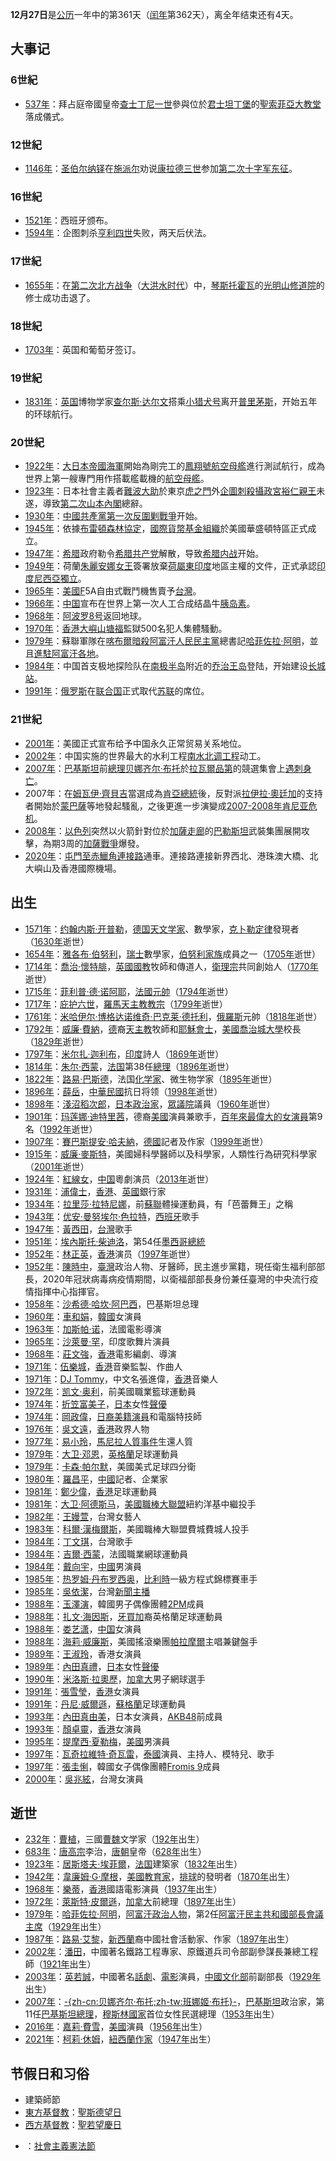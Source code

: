 {{noteTA
|1=zh-hans:贝娜齐尔·布托;zh-hk:貝娜齊爾·布托;zh-tw:班娜姬·布托;
|2=zh-hans:开普勒; zh-hant:克卜勒;
|3=zh-hans:玛莲娜·迪特里茜; zh-hant:瑪琳·黛德麗;
}}
{{DayInMonth|12}}

'''12月27日'''是[[公历|公历]]一年中的第361天（[[闰年|闰年]]第362天），离全年结束还有4天。

== 大事记 ==
=== 6世紀 ===
* [[537年|537年]]：拜占庭帝國皇帝[[查士丁尼一世|查士丁尼一世]]參與位於[[君士坦丁堡|君士坦丁堡]]的[[聖索菲亞大教堂|聖索菲亞大教堂]]落成儀式。

=== 12世紀 ===
* [[1146年|1146年]]：[[圣伯尔纳铎|圣伯尔纳铎]]在[[施派尔|施派尔]]劝说[[康拉德三世_(德意志)|康拉德三世]]参加[[第二次十字军东征|第二次十字军东征]]。

=== 16世紀 ===
* [[1521年|1521年]]：西班牙颁布{{link-en|布尔戈斯法|Laws of Burgos}}。
* [[1594年|1594年]]：{{link-fr|吉恩·查特爾|Jean Châtel}}企图刺杀[[亨利四世_(法兰西)|亨利四世]]失败，两天后伏法。

=== 17世紀 ===
* [[1655年|1655年]]：在[[第二次北方战争|第二次北方战争]]（[[大洪水时代|大洪水时代]]）中，[[琴斯托霍瓦|琴斯托霍瓦]]的[[光明山修道院|光明山修道院]]的修士成功击退了{{link-en|一个月的围攻|Siege of Jasna Góra}}。

=== 18世紀 ===
* [[1703年|1703年]]：英国和葡萄牙签订{{link-en|梅休因条约|Methuen Treaty}}。

=== 19世紀 ===
* [[1831年|1831年]]：[[英国|英国]]博物学家[[查尔斯·达尔文|查尔斯·达尔文]]搭乘[[小猎犬号|小猎犬号]]离开[[普里茅斯|普里茅斯]]，开始五年的环球航行。

=== 20世紀 ===
* [[1922年|1922年]]：[[大日本帝國海軍|大日本帝國海軍]]開始為剛完工的[[鳳翔號航空母艦|鳳翔號航空母艦]]進行測試航行，成為世界上第一艘專門用作搭載艦載機的[[航空母艦|航空母艦]]。
* [[1923年|1923年]]：日本社會主義者[[難波大助|難波大助]]於東京[[虎之門|虎之門]]外[[虎之門事件|企圖刺殺]][[昭和天皇|攝政宮裕仁親王]]未遂，導致[[第二次山本內閣|第二次山本內閣]]總辭。
* [[1930年|1930年]]：[[中國共產黨第一次反圍剿戰爭|中國共產黨第一次反圍剿戰爭]]开始。
* [[1945年|1945年]]：依據[[布雷頓森林協定|布雷頓森林協定]]，[[國際貨幣基金組織|國際貨幣基金組織]]於美國華盛頓特區正式成立。
* [[1947年|1947年]]：[[希腊|希腊]]政府勒令[[希腊共产党|希腊共产党]]解散，导致[[希腊内战|希腊内战]]开始。
* [[1949年|1949年]]：荷蘭[[朱麗安娜女王|朱麗安娜女王]]簽署放棄[[荷屬東印度|荷屬東印度]]地區主權的文件，正式承認[[印度尼西亞|印度尼西亞]][[印度尼西亞獨立革命|獨立]]。
* [[1965年|1965年]]：[[美國|美國]]F5A自由式戰鬥機售賣予[[台灣|台灣]]。
* [[1966年|1966年]]：[[中国|中国]]宣布在世界上第一次人工合成结晶牛[[胰岛素|胰岛素]]。
* [[1968年|1968年]]：[[阿波罗8号|阿波罗8号]]返回地球。
* [[1970年|1970年]]：[[香港|香港]][[大嶼山|大嶼山]][[塘福|塘福]]監獄500名犯人集體騷動。
* [[1979年|1979年]]：蘇聯軍隊在[[喀布爾|喀布爾]][[333風暴行動|暗殺]][[阿富汗人民民主黨|阿富汗人民民主黨]]總書記[[哈菲佐拉·阿明|哈菲佐拉·阿明]]，並且[[蘇阿戰爭|進駐阿富汗各地]]。
* [[1984年|1984年]]：中国首支极地探险队在[[南极半岛|南极半岛]]附近的[[乔治王岛|乔治王岛]]登陆，开始建设[[长城站|长城站]]。
* [[1991年|1991年]]：[[俄罗斯|俄罗斯]]在[[联合国|联合国]]正式取代[[苏联|苏联]]的席位。

=== 21世紀 ===
* [[2001年|2001年]]：美國正式宣布给予中国永久正常贸易关系地位。
* [[2002年|2002年]]：中国实施的世界最大的水利工程[[南水北调工程|南水北调工程]]动工。
* [[2007年|2007年]]：[[巴基斯坦|巴基斯坦]]前[[巴基斯坦總理|總理]][[貝娜齊爾·布托|贝娜齐尔·布托]]於[[拉瓦爾品第|拉瓦爾品第]]的競選集會上[[貝娜齊爾·布托遇刺事件|遇刺身亡]]。
* 2007年：在[[姆瓦伊·齊貝吉|姆瓦伊·齊貝吉]]當選成為[[肯亞總統|肯亞總統]]後，反對派[[拉伊拉·奧廷加|拉伊拉·奧廷加]]的支持者開始於[[蒙巴薩|蒙巴薩]]等地發起騷亂，之後更進一步演變成[[2007-2008年肯尼亚危机|2007-2008年肯尼亚危机]]。
* [[2008年|2008年]]：[[以色列|以色列]]突然以火箭針對位於[[加薩走廊|加薩走廊]]的[[巴勒斯坦|巴勒斯坦]]武裝集團展開攻擊，為期3周的[[2008年加沙戰爭|加薩戰爭]]爆發。
* [[2020年|2020年]]：[[屯門至赤鱲角連接路|屯門至赤鱲角連接路]]通車。連接路連接新界西北、港珠澳大橋、北大嶼山及香港國際機場。

== 出生 ==
* [[1571年|1571年]]：[[约翰内斯·开普勒|约翰内斯·开普勒]]，[[德国|德国]][[天文学家|天文学家]]、數學家，[[克卜勒定律|克卜勒定律]]發現者（[[1630年|1630年]]逝世）
* [[1654年|1654年]]：[[雅各布·伯努利|雅各布·伯努利]]，[[瑞士|瑞士]]數學家，[[伯努利家族|伯努利家族]]成員之一（[[1705年|1705年]]逝世）
* [[1714年|1714年]]：[[喬治·懷特腓|喬治·懷特腓]]，[[英國國教|英國國教]]牧師和傳道人，[[衛理宗|衛理宗]]共同創始人（[[1770年|1770年]]逝世）
* [[1715年|1715年]]：[[菲利普·德·诺阿耶|菲利普·德·诺阿耶]]，[[法國元帥|法國元帥]]（[[1794年|1794年]]逝世）
* [[1717年|1717年]]：[[庇护六世|庇护六世]]，[[羅馬天主教|羅馬天主教]][[教宗|教宗]]（[[1799年|1799年]]逝世）
* [[1761年|1761年]]：[[米哈伊尔·博格达诺维奇·巴克莱·德托利|米哈伊尔·博格达诺维奇·巴克莱·德托利]]，[[俄羅斯|俄羅斯]]元帥（[[1818年|1818年]]逝世）
* [[1792年|1792年]]：[[威廉·費納|威廉·費納]]，[[德|德]]裔[[天主教|天主教]]牧師和[[耶穌會士|耶穌會士]]，[[美國|美國]][[喬治城大學|喬治城大學]]校長（[[1829年|1829年]]逝世）
* [[1797年|1797年]]：[[米尔扎·迦利布|米尔扎·迦利布]]，[[印度|印度]]詩人（[[1869年|1869年]]逝世）
* [[1814年|1814年]]：[[朱尔·西蒙|朱尔·西蒙]]，[[法国|法国]]第38任[[法國總理|總理]]（[[1896年|1896年]]逝世）
* [[1822年|1822年]]：[[路易·巴斯德|路易·巴斯德]]，法国[[化学家|化学家]]、微生物学家（[[1895年|1895年]]逝世）
* [[1896年|1896年]]：[[薛岳|薛岳]]，[[中華民國|中華民國]]抗日将领（[[1998年|1998年]]逝世）
* [[1898年|1898年]]：[[淺沼稻次郎|淺沼稻次郎]]，[[日本|日本]][[政治家|政治家]]，[[日本眾議院|眾議院]]議員（[[1960年|1960年]]逝世）
* [[1901年|1901年]]：[[玛莲娜·迪特里茜|玛莲娜·迪特里茜]]，德裔[[美國|美國]]演員兼歌手，[[AFI百年百大明星|百年來最偉大的女演員]]第9名（[[1992年|1992年]]逝世）
* [[1907年|1907年]]：[[賽巴斯提安·哈夫納|賽巴斯提安·哈夫納]]，[[德國|德國]]記者及作家（[[1999年|1999年]]逝世）
* [[1915年|1915年]]：[[威廉·麥斯特|威廉·麥斯特]]，美國婦科學醫師以及科學家，人類性行為研究科學家（[[2001年|2001年]]逝世）
* [[1924年|1924年]]：[[紅線女|紅線女]]，[[中国|中国]]粵劇演员（[[2013年|2013年]]逝世）
* [[1931年|1931年]]：[[浦偉士|浦偉士]]，[[香港|香港]]、[[英國|英國]]銀行家
* [[1934年|1934年]]：[[拉里莎·拉特尼娜|拉里莎·拉特尼娜]]，前[[蘇聯|蘇聯]]體操運動員，有「芭蕾舞王」之稱
* [[1943年|1943年]]：[[优安·曼努埃尔·色拉特|优安·曼努埃尔·色拉特]]，[[西班牙|西班牙]]歌手
* [[1947年|1947年]]：[[黃西田|黃西田]]，[[台灣|台灣]]歌手
* [[1951年|1951年]]：[[埃內斯托·柴迪洛|埃內斯托·柴迪洛]]，第54任[[墨西哥總統|墨西哥總統]]
* [[1952年|1952年]]：[[林正英|林正英]]，[[香港|香港]]演员（[[1997年|1997年]]逝世）
* [[1952年|1952年]]：[[陳時中|陳時中]]，[[臺灣|臺灣]]政治人物、牙醫師，民主進步黨籍，現任衛生福利部部長，2020年冠狀病毒病疫情期間，以衛福部部長身份兼任臺灣的中央流行疫情指揮中心指揮官。
* [[1958年|1958年]]：[[沙希德·哈坎·阿巴西|沙希德·哈坎·阿巴西]]，巴基斯坦总理
* [[1960年|1960年]]：[[車和娟|車和娟]]，[[韓國|韓國]]女演員
* [[1963年|1963年]]：[[加斯帕·诺|加斯帕·诺]]，法國電影導演
* [[1965年|1965年]]：[[沙萊曼·罕|沙萊曼·罕]]，印度歌舞片演員
* [[1968年|1968年]]：[[莊文強|莊文強]]，[[香港|香港]]電影編劇、導演
* [[1971年|1971年]]：[[伍樂城|伍樂城]]，[[香港|香港]]音樂監製、作曲人
* [[1971年|1971年]]：[[DJ_Tommy|DJ Tommy]]，中文名張進偉，[[香港|香港]]音樂人
* [[1972年|1972年]]：[[凯文·奥利|凯文·奥利]]，前美國職業籃球運動員
* [[1974年|1974年]]：[[折笠富美子|折笠富美子]]，[[日本|日本]]女性[[日本配音員|聲優]]
* [[1974年|1974年]]：[[岡政偉|岡政偉]]，[[亞裔美國人|日裔美籍]][[演員|演員]]和電腦特技師
* [[1976年|1976年]]：[[吳文遠|吳文遠]]，[[香港|香港]]政界人物
* [[1977年|1977年]]：[[易小玲|易小玲]]，[[馬尼拉人質事件|馬尼拉人質事件]]生還人質
* [[1979年|1979年]]：[[大卫·邓恩|大卫·邓恩]]，[[英格蘭|英格蘭]]足球運動員
* [[1979年|1979年]]：[[卡森·帕尔默|卡森·帕尔默]]，美國美式足球四分衛
* [[1980年|1980年]]：[[羅昌平|羅昌平]]，[[中國|中國]]記者、企業家
* [[1981年|1981年]]：[[鄭少偉|鄭少偉]]，[[香港|香港]]足球運動員
* [[1981年|1981年]]：[[大卫·阿德斯马|大卫·阿德斯马]]，[[美國職棒大聯盟|美國職棒大聯盟]]紐約洋基中繼投手
* [[1982年|1982年]]：[[王嫚萱|王嫚萱]]，台灣女藝人
* [[1983年|1983年]]：[[科爾·漢梅爾斯|科爾·漢梅爾斯]]，美國職棒大聯盟費城費城人投手
* [[1984年|1984年]]：[[丁文琪|丁文琪]]，台灣歌手
* [[1984年|1984年]]：[[吉爾·西蒙|吉爾·西蒙]]，法國職業網球運動員
* [[1984年|1984年]]：[[戴向宇|戴向宇]]，[[中國|中國]]男演員
* [[1985年|1985年]]：[[热罗姆·丹布罗西奥|热罗姆·丹布罗西奥]]，[[比利時|比利時]]一級方程式錦標賽車手
* [[1985年|1985年]]：[[吳依潔|吳依潔]]，台灣[[新聞主播|新聞主播]]
* [[1988年|1988年]]：[[玉澤演|玉澤演]]，韓國男子偶像團體[[2PM|2PM]]成員
* [[1988年|1988年]]：[[扎文·海因斯|扎文·海因斯]]，[[牙買加|牙買加]]裔英格蘭足球運動員
* [[1988年|1988年]]：[[娄艺潇|娄艺潇]]，[[中国|中国]]女演員
* [[1988年|1988年]]：[[海莉·威廉斯|海莉·威廉斯]]，美國搖滾樂團[[帕拉摩爾|帕拉摩爾]]主唱兼鍵盤手
* [[1989年|1989年]]：[[王淑玲|王淑玲]]，香港女演員
* [[1989年|1989年]]：[[內田真禮|內田真禮]]，[[日本|日本]]女性[[聲優|聲優]]
* [[1990年|1990年]]：[[米洛斯·拉奧歷|米洛斯·拉奧歷]]，[[加拿大|加拿大]]男子網球選手
* [[1991年|1991年]]：[[張雪瑩|張雪瑩]]，[[香港|香港]]女演員
* [[1991年|1991年]]：[[丹尼·威爾遜|丹尼·威爾遜]]，[[蘇格蘭|蘇格蘭]]足球運動員
* [[1993年|1993年]]：[[內田真由美|內田真由美]]，日本女演員，[[AKB48|AKB48]]前成員
* [[1993年|1993年]]：[[顏卓靈|顏卓靈]]，[[香港|香港]]女演員
* [[1995年|1995年]]：[[提摩西·夏勒梅|提摩西·夏勒梅]]，[[美國|美國]]男演員
* [[1997年|1997年]]：[[瓦奇拉維特·奇瓦雷|瓦奇拉維特·奇瓦雷]]，[[泰國|泰國]]演員、主持人、模特兒、歌手
* [[1997年|1997年]]：[[張圭悧|張圭悧]]，韓國女子偶像團體[[Fromis_9|Fromis 9]]成員
* [[2000年|2000年]]：[[吳兆絃|吳兆絃]]，台灣女演員

== 逝世 ==
* [[232年|232年]]：[[曹植|曹植]]，三國[[曹魏|曹魏]]文学家（[[192年|192年]]出生）
* [[683年|683年]]：[[唐高宗|唐高宗]]李治，[[唐朝|唐朝]]皇帝（[[628年|628年]]出生）
* [[1923年|1923年]]：[[居斯塔夫·埃菲爾|居斯塔夫·埃菲爾]]，[[法国|法国]]建築家（[[1832年|1832年]]出生）
* [[1942年|1942年]]：[[韋廉姆·G·摩根|韋廉姆·G·摩根]]，[[美國|美國]][[教育家|教育家]]，[[排球|排球]]的發明者（[[1870年|1870年]]出生）
* [[1968年|1968年]]：[[樂蒂|樂蒂]]，[[香港|香港]]國語電影演員（[[1937年|1937年]]出生）
* [[1972年|1972年]]：[[萊斯特·皮爾遜|萊斯特·皮爾遜]]，[[加拿大|加拿大]]前總理（[[1897年|1897年]]出生）
* [[1979年|1979年]]：[[哈菲佐拉·阿明|哈菲佐拉·阿明]]，[[阿富汗|阿富汗]][[政治人物|政治人物]]，第2任[[阿富汗總理|阿富汗民主共和國部長會議主席]]（[[1929年|1929年]]出生）
* [[1987年|1987年]]：[[路易·艾黎|路易·艾黎]]，[[新西蘭|新西蘭]]裔中國社會活動家、作家（[[1897年|1897年]]出生）
* [[2002年|2002年]]：[[潘田|潘田]]，中國著名鐵路工程專家、原鐵道兵司令部副參謀長兼總工程師（[[1921年|1921年]]出生）
* [[2003年|2003年]]：[[英若誠|英若誠]]，中國著名[[话剧|話劇]]、[[电影|電影]]演員，[[中华人民共和国文化部|中國文化部]]前副部長（[[1929年|1929年]]出生）
* [[2007年|2007年]]：[[贝娜齐尔·布托|-{zh-cn:贝娜齐尔·布托;zh-tw:班娜姬·布托}-]]，[[巴基斯坦|巴基斯坦]]政治家，第11任[[巴基斯坦總理|巴基斯坦總理]]，[[穆斯林世界|穆斯林國家]]首位女性民選總理（[[1953年|1953年]]出生）
* [[2016年|2016年]]：[[嘉莉·費雪|嘉莉·費雪]]，[[美國|美國]]演員（[[1956年|1956年]]出生）
* [[2021年|2021年]]：[[柯莉·休姆|柯莉·休姆]]，[[紐西蘭|紐西蘭]][[作家|作家]]（[[1947年|1947年]]出生）

== 节假日和习俗 ==
{{commonscat|27 December}}
* 建築師節
* [[東方基督教|東方基督教]]：[[聖斯德望日|聖斯德望日]]
* [[西方基督教|西方基督教]]：[[約翰_(使徒)|聖若望]][[羅馬天主教聖人曆|慶日]]
* {{NKO}}：[[朝鮮民主主義人民共和國社會主義憲法|社會主義憲法節]]

{{月份}}
